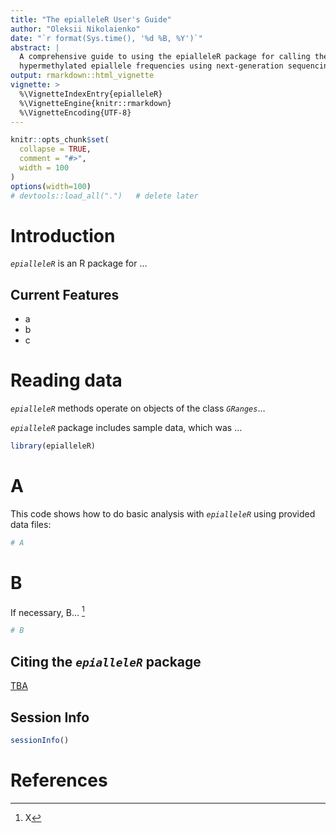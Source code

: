 ```yaml
---
title: "The epialleleR User's Guide"
author: "Oleksii Nikolaienko"
date: "`r format(Sys.time(), '%d %B, %Y')`"
abstract: |
  A comprehensive guide to using the epialleleR package for calling the
  hypermethylated epiallele frequencies using next-generation sequencing data
output: rmarkdown::html_vignette
vignette: >
  %\VignetteIndexEntry{epialleleR}
  %\VignetteEngine{knitr::rmarkdown}
  %\VignetteEncoding{UTF-8}
---
```


```r
knitr::opts_chunk$set(
  collapse = TRUE,
  comment = "#>",
  width = 100
)
options(width=100)
# devtools::load_all(".")   # delete later
```

# Introduction

*`epialleleR`* is an R package for ...

## Current Features

 * a
 * b
 * c

# Reading data

*`epialleleR`* methods operate on objects of the class *`GRanges`*...

*`epialleleR`* package includes sample data, which was ...

```r
library(epialleleR)


```


# A

This code shows how to do basic analysis with *`epialleleR`* using provided data files:

```r
# A
```


# B

If necessary, B... [^2]

```r
# B
```

## Citing the *`epialleleR`* package
[TBA](https://doi.org/TBA)


## Session Info

```r
sessionInfo()
```

# References
[^1]: Z
[^2]: X


